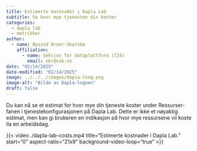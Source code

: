 ```yaml
---
title: Estimerte kostnader i Dapla Lab
subtitle: Se hvor mye tjenesten din koster 
categories:
  - dapla lab
  - metrikker
author:
  - name: Øyvind Bruer-Skarsbø
    affiliation: 
      - name: Seksjon for dataplattform (724)
        email: obr@ssb.no
date: "02/14/2025"
date-modified: "02/14/2025"
image: ../../../images/dapla-long.png
image-alt: "Bilde av Dapla-logoen"
draft: false
---
```


Du kan nå se et estimat for hvor mye din tjeneste koster under Ressurser-fanen i tjenestekonfigurasjonen på Dapla Lab. Dette er ikke et nøyaktig estimat, men kan gi brukeren en indikasjon på hvor mye ressursene vil koste ila en arbeidsdag. 

{{< video ./dapla-lab-costs.mp4
    title="Estimerte kostnader i Dapla Lab."
    start="0"
    aspect-ratio="21x9" 
    background-video-loop="true"
>}}
